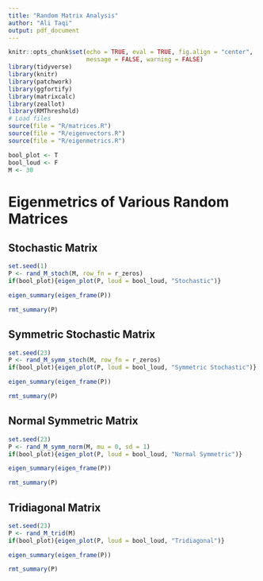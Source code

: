 ```yaml
---
title: "Random Matrix Analysis"
author: "Ali Taqi"
output: pdf_document
---
```


```r
knitr::opts_chunk$set(echo = TRUE, eval = TRUE, fig.align = "center", 
                      message = FALSE, warning = FALSE)
library(tidyverse)
library(knitr)
library(patchwork)
library(ggfortify)
library(matrixcalc)
library(zeallot)
library(RMThreshold)
# Load files
source(file = "R/matrices.R")
source(file = "R/eigenvectors.R")
source(file = "R/eigenmetrics.R")
```

```r
bool_plot <- T
bool_loud <- F
M <- 30
```

# Eigenmetrics of Various Random Matrices

## Stochastic Matrix

```r
set.seed(1)
P <- rand_M_stoch(M, row_fn = r_zeros)
if(bool_plot){eigen_plot(P, loud = bool_loud, "Stochastic")}
```

```r
eigen_summary(eigen_frame(P))
```
```r
rmt_summary(P)
```

\newpage

## Symmetric Stochastic Matrix

```r
set.seed(23)
P <- rand_M_symm_stoch(M, row_fn = r_zeros)
if(bool_plot){eigen_plot(P, loud = bool_loud, "Symmetric Stochastic")}
```

```r
eigen_summary(eigen_frame(P))
```

```r
rmt_summary(P)
```

\newpage

## Normal Symmetric Matrix
```r
set.seed(23)
P <- rand_M_symm_norm(M, mu = 0, sd = 1)
if(bool_plot){eigen_plot(P, loud = bool_loud, "Normal Symmetric")}
```

```r
eigen_summary(eigen_frame(P))
```
```r
rmt_summary(P)
```

\newpage

## Tridiagonal Matrix
```r
set.seed(23)
P <- rand_M_trid(M)
if(bool_plot){eigen_plot(P, loud = bool_loud, "Tridiagonal")}
```

```r
eigen_summary(eigen_frame(P))
```

```r
rmt_summary(P)
```


